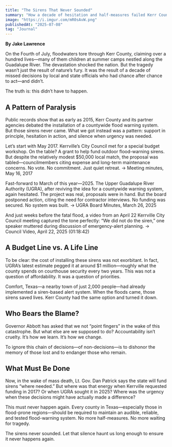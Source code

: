 ```yaml
---
title: "The Sirens That Never Sounded"
summary: "How a decade of hesitation and half-measures failed Kerr County’s most vulnerable."
image: "https://i.imgur.com/mR0sAvW.png"
publishedAt: "2025-07-08"
tag: "Journal"
---
```


<Media
  src="https://i.imgur.com/mR0sAvW.png"
  alt="Storm clouds over a Texas highway"
  radius="l"
/>

**By Jake Lawrence**

On the Fourth of July, floodwaters tore through Kerr County, claiming over a hundred lives—many of them children at summer camps nestled along the Guadalupe River. The devastation shocked the nation. But the tragedy wasn’t just the result of nature’s fury. It was the result of a decade of missed decisions by local and state officials who had chance after chance to act—and didn’t.

The truth is: this didn’t have to happen.

## A Pattern of Paralysis

Public records show that as early as 2015, Kerr County and its partner agencies debated the installation of a countywide flood warning system. But those sirens never came. What we got instead was a pattern: support in principle, hesitation in action, and silence when urgency was needed.

Let’s start with May 2017. Kerrville’s City Council met for a special budget workshop. On the table? A grant to help fund outdoor flood-warning sirens. But despite the relatively modest $50,000 local match, the proposal was tabled—councilmembers citing expense and long-term maintenance concerns. No vote. No commitment. Just quiet retreat.
→ Meeting minutes, May 16, 2017

Fast-forward to March of this year—2025. The Upper Guadalupe River Authority (UGRA), after reviving the idea for a countywide warning system, again hesitated. The project was real, proposals were in hand. But the board postponed action, citing the need for contractor interviews. No funding was secured. No system was built.
→ UGRA Board Minutes, March 26, 2025

And just weeks before the fatal flood, a video from an April 22 Kerrville City Council meeting captured the tone perfectly: “We did not do the siren,” one speaker muttered during discussion of emergency-alert planning.
→ Council Video, April 22, 2025 (01:18:42)

## A Budget Line vs. A Life Line

To be clear: the cost of installing these sirens was not exorbitant. In fact, UGRA’s latest estimate pegged it at around $1 million—roughly what the county spends on courthouse security every two years. This was not a question of affordability. It was a question of priorities.

Comfort, Texas—a nearby town of just 2,000 people—had already implemented a siren-based alert system. When the floods came, those sirens saved lives. Kerr County had the same option and turned it down.

## Who Bears the Blame?

Governor Abbott has asked that we not “point fingers” in the wake of this catastrophe. But what else are we supposed to do? Accountability isn’t cruelty. It’s how we learn. It’s how we change.

To ignore this chain of decisions—of non-decisions—is to dishonor the memory of those lost and to endanger those who remain.

## What Must Be Done

Now, in the wake of mass death, Lt. Gov. Dan Patrick says the state will fund sirens “where needed.” But where was that energy when Kerrville requested funding in 2017? Or when UGRA sought it in 2025? Where was the urgency when these decisions might have actually made a difference?

This must never happen again. Every county in Texas—especially those in flood-prone regions—should be required to maintain an audible, reliable, and tested flood-warning system. No more half-measures. No more waiting for tragedy.

The sirens never sounded.
Let that silence haunt us long enough to ensure it never happens again.
